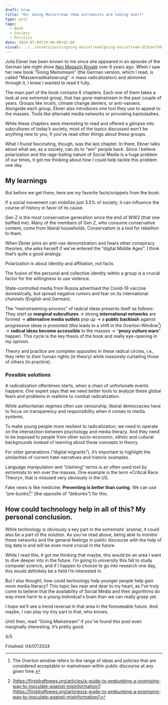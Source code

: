 ```yaml
---
draft: true
title: "On: Going Mainstream (How extremists are taking over)"
type: post
tags:
  - Book
  - Society
  - Politics
date: 2024-07-04T19:00:00+02:00
visual: ../../assets/posts/going-mainstream/going-mainstream-b23ceef49f.jpg
---
```


Julia Ebner has been known to me since she appeared in an episode of the German late night show [Neo Magazin Royale](https://youtu.be/fAYjSLtz6wQ) over 6 years ago. When I saw her new book “Going Mainstream” (the German version, which I read, is called “Massenradikalisierung” → mass radicalization) and skimmed through it, I knew I wanted to read it fully.

The main part of the book contains 6 chapters. Each one of them takes a look at one extremist group, that has gone mainstream in the past couple of years. Groups like incels, climate change deniers, or anti-vaxxers. Alongside each group, Ebner also introduces one tool they use to appeal to the masses. Tools like alternate media networks or provoking backslashes.

While these chapters were interesting to read and offered a glimpse into subcultures of today’s society, most of the topics discussed won’t be anything new to you, if you’ve read other things about these groups.

What I found fascinating, though, was the last chapter. In there, Ebner talks about what we, as a society, can do to “win” people back. Since I believe polarization and the rage-bating nature of Social Media is a huge problem of our times, it got me thinking about how I could help tackle this problem one day.

## My learnings

But before we get there, here are my favorite facts/snippets from the book:

If a social movement can mobilize just 3.5% of society, it can influence the course of history in favor of its cause.

Gen Z is the most conservative generation since the end of WW2 (that one baffled me). Many of the members of Gen Z, who consume conservative content, come from liberal households. Conservatism is a tool for rebellion to them.

When Ebner joins an anti-vax demonstration and hears other conspiracy theories, she asks herself if we’ve entered the “digital Middle Ages”. I think that’s quite a good analogy.

Polarization is about identity and affiliation, not facts.

The fusion of the personal and collective identity within a group is a crucial factor for the willingness to use violence.

State-controlled media from Russia advertised the Covid-19 vaccine domestically, but spread negative rumors and fear on its international channels (English and German).

The “mainstreaming-process” of radical ideas presents itself as follows:
They start as **marginal subcultures** → strong **international networks** are formed → **alternative media outlets** pop up → a **public backlash** against progressive ideas is promoted (this leads to a shift in the Overton-Window[^1]) → **radical ideas become accessible** to the masses → “**proxy culture wars**” happen.
This cycle is the key thesis of the book and really eye-opening in my opinion.

Theory and practice are complete opposites in these radical circles, i.e., they refer to their human rights (in theory) while massively curtailing those of others (in practice).

### Possible solutions

A radicalization oftentimes starts, when a chain of unfortunate events happens. One expert says that we need better tools to analyze these global fears and problems in realtime to combat radicalization.

While authoritarian regimes often use censorship, liberal democracies have to focus on transparency and responsibility when it comes to media systems.

To make young people more resilient to radicalization, we need to operate on the intersection between psychology and media literacy. And they need to be exposed to people from other socio-economic, ethnic and cultural backgrounds instead of learning about these concepts in theory.

For older generations (“digital migrants”), it’s important to highlight the similarities of current hate-narratives and historic examples.

Language manipulation and “claiming” terms is an often used tool by extremists to win over the masses. One example is the term «Critical Race Theory», that is misused very obviously in the US.

Fake news is like medicine: **Preventing is better than curing**. We can use “pre-bunks[^2]” (the opposite of “debunks”) for this.

## How could technology help in all of this? My personal conclusion.

While technology is obviously a key part in the extremists' arsenal, it could also be a part of the solution. As you’ve read above, being able to monitor these networks and the general feelings in public discourse with the help of big data is and will be even more crucial in the future.

While I read this, it got me thinking that maybe, this would be an area I want to dive deeper into in the future. I’m going to university this fall to study computer science, and if I happen to choose to go into research one day, this would definitely be a field I’m interested in.

But I also thought, how could technology help younger people help gain more media literacy? This topic lies near and dear to my heart, as I’ve truly come to believe that the availability of Social Media and their algorithms do way more harm to a young individual's brain than we can really grasp yet.

I hope we’ll see a trend reversal in that area in the foreseeable future. And maybe, I can play my tiny part in that, who knows.

Until then, read “Going Mainstream” if you’ve found this post even marginally interesting. It’s pretty good.

4/5

Finished: 04/07/2024

[^1]: The Overton window refers to the range of ideas and policies that are considered acceptable or mainstream within public discourse at any given time.

[^2]: [https://firstdraftnews.org/articles/a-guide-to-prebunking-a-promising-way-to-inoculate-against-misinformation/](https://firstdraftnews.org/articles/a-guide-to-prebunking-a-promising-way-to-inoculate-against-misinformation/)
